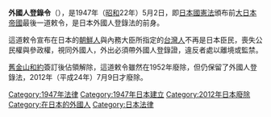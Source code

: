 {{about|日本已废止的移民法律|韩国的外籍居民身份证件|外国人登录证}}
'''外國人登錄令'''（{{lang-ja|がいこくじんとうろくれい}}），是1947年（[[昭和|昭和]]22年）5月2日，即[[日本國憲法|日本國憲法]]頒布前[[大日本帝國|大日本帝國]]最後一道敕令，是日本外國人登錄法的前身。

這道敕令宣布在日本的[[朝鮮人|朝鮮人]]與內務大臣所指定的[[台灣人|台灣人]]不再是日本臣民，喪失公民權與參政權，視同外國人，外出必須帶外國人登錄證，違反者處以離境或監禁。

[[舊金山和約|舊金山和約]]簽訂後佔領解除，這道敕令雖然在1952年廢除，但仍保留了外國人登錄法，2012年（平成24年）7月9日才廢除。

[[Category:1947年法律|Category:1947年法律]]
[[Category:1947年日本建立|Category:1947年日本建立]]
[[Category:2012年日本廢除|Category:2012年日本廢除]]
[[Category:在日本的外國人|Category:在日本的外國人]]
[[Category:日本法律|Category:日本法律]]